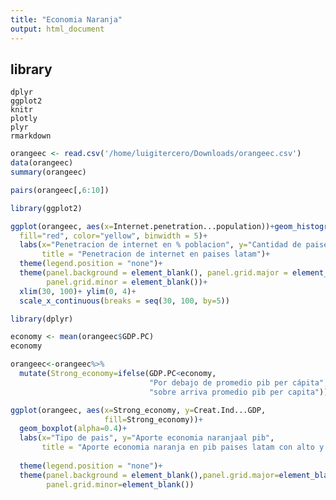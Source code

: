 ```yaml
---
title: "Economia Naranja"
output: html_document
---
```


## library
```
dplyr
ggplot2
knitr
plotly
plyr
rmarkdown

```

```r
orangeec <- read.csv('/home/luigitercero/Downloads/orangeec.csv')
data(orangeec)
summary(orangeec)
```

```r
pairs(orangeec[,6:10])
```

```r
library(ggplot2)
```


```r
ggplot(orangeec, aes(x=Internet.penetration...population))+geom_histogram(
  fill="red", color="yellow", binwidth = 5)+
  labs(x="Penetracion de internet en % poblacion", y="Cantidad de paises",
       title = "Penetracion de internet en paises latam")+
  theme(legend.position = "none")+
  theme(panel.background = element_blank(), panel.grid.major = element_blank(),
        panel.grid.minor = element_blank())+
  xlim(30, 100)+ ylim(0, 4)+
  scale_x_continuous(breaks = seq(30, 100, by=5))
```

```r
library(dplyr)
```

```r
economy <- mean(orangeec$GDP.PC)
economy
```
```r
orangeec<-orangeec%>%
  mutate(Strong_economy=ifelse(GDP.PC<economy,
                               "Por debajo de promedio pib per cápita",
                               "sobre arriva promedio pib per capita"))
```

```r
ggplot(orangeec, aes(x=Strong_economy, y=Creat.Ind...GDP,
                     fill=Strong_economy))+
  geom_boxplot(alpha=0.4)+
  labs(x="Tipo de pais", y="Aporte economia naranjaal pib",
       title = "Aporte economia naranja en pib paises latam con alto y bajo pib per capita")+
  
  theme(legend.position = "none")+
  theme(panel.background = element_blank(),panel.grid.major=element_blank(),
        panel.grid.minor=element_blank())
```